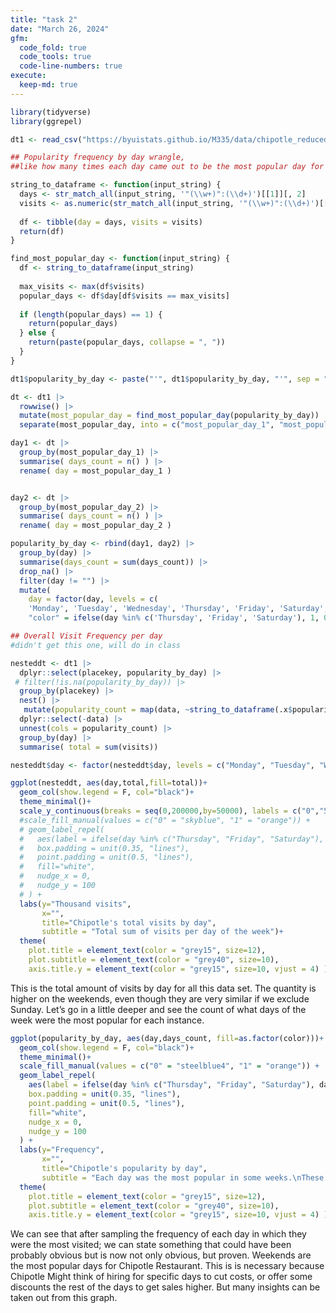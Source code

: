 ```yaml
---
title: "task 2"
date: "March 26, 2024"
gfm:
  code_fold: true
  code_tools: true
  code-line-numbers: true
execute:
  keep-md: true
---
```



```r
library(tidyverse)
library(ggrepel)

dt1 <- read_csv("https://byuistats.github.io/M335/data/chipotle_reduced.csv")
```

```r

## Popularity frequency by day wrangle, 
##like how many times each day came out to be the most popular day for each observation (row)

string_to_dataframe <- function(input_string) {
  days <- str_match_all(input_string, '"(\\w+)":(\\d+)')[[1]][, 2]
  visits <- as.numeric(str_match_all(input_string, '"(\\w+)":(\\d+)')[[1]][, 3])
  
  df <- tibble(day = days, visits = visits)
  return(df)
}

find_most_popular_day <- function(input_string) {
  df <- string_to_dataframe(input_string)
  
  max_visits <- max(df$visits)
  popular_days <- df$day[df$visits == max_visits]
  
  if (length(popular_days) == 1) {
    return(popular_days)
  } else {
    return(paste(popular_days, collapse = ", "))
  }
}

dt1$popularity_by_day <- paste("'", dt1$popularity_by_day, "'", sep = "")

dt <- dt1 |> 
  rowwise() |> 
  mutate(most_popular_day = find_most_popular_day(popularity_by_day)) |> 
  separate(most_popular_day, into = c("most_popular_day_1", "most_popular_day_2"), sep = ", ", fill = "right") 

day1 <- dt |> 
  group_by(most_popular_day_1) |> 
  summarise( days_count = n() ) |> 
  rename( day = most_popular_day_1 )


day2 <- dt |> 
  group_by(most_popular_day_2) |> 
  summarise( days_count = n() ) |> 
  rename( day = most_popular_day_2 )

popularity_by_day <- rbind(day1, day2) |> 
  group_by(day) |> 
  summarise(days_count = sum(days_count)) |> 
  drop_na() |> 
  filter(day != "") |> 
  mutate(
    day = factor(day, levels = c(
    'Monday', 'Tuesday', 'Wednesday', 'Thursday', 'Friday', 'Saturday', 'Sunday')),
    "color" = ifelse(day %in% c('Thursday', 'Friday', 'Saturday'), 1, 0))

```

```r

## Overall Visit Frequency per day
#didn't get this one, will do in class

nesteddt <- dt1 |>
  dplyr::select(placekey, popularity_by_day) |> 
 # filter(!is.na(popularity_by_day)) |> 
  group_by(placekey) |>
  nest() |>
   mutate(popularity_count = map(data, ~string_to_dataframe(.x$popularity_by_day))) |> 
  dplyr::select(-data) |> 
  unnest(cols = popularity_count) |> 
  group_by(day) |> 
  summarise( total = sum(visits))

nesteddt$day <- factor(nesteddt$day, levels = c("Monday", "Tuesday", "Wednesday", "Thursday", "Friday", "Saturday", "Sunday"))

ggplot(nesteddt, aes(day,total,fill=total))+
  geom_col(show.legend = F, col="black")+
  theme_minimal()+
  scale_y_continuous(breaks = seq(0,200000,by=50000), labels = c("0","50k","100k","150k","200k")) +
  #scale_fill_manual(values = c("0" = "skyblue", "1" = "orange")) +
  # geom_label_repel(
  #   aes(label = ifelse(day %in% c("Thursday", "Friday", "Saturday"), days_count, "")),
  #   box.padding = unit(0.35, "lines"),
  #   point.padding = unit(0.5, "lines"),
  #   fill="white",
  #   nudge_x = 0,
  #   nudge_y = 100
  # ) +
  labs(y="Thousand visits",
       x="",
       title="Chipotle's total visits by day",
       subtitle = "Total sum of visits per day of the week")+
  theme(
    plot.title = element_text(color = "grey15", size=12),
    plot.subtitle = element_text(color = "grey40", size=10),
    axis.title.y = element_text(color = "grey15", size=10, vjust = 4) )


```

This is the total amount of visits by day for all this data set. The quantity  is higher on the weekends, even though they are very similar if we exclude Sunday. Let's go in a little deeper and see the count of what days of the week were the most popular for each instance.

```r

ggplot(popularity_by_day, aes(day,days_count, fill=as.factor(color)))+
  geom_col(show.legend = F, col="black")+
  theme_minimal()+
  scale_fill_manual(values = c("0" = "steelblue4", "1" = "orange")) +
  geom_label_repel(
    aes(label = ifelse(day %in% c("Thursday", "Friday", "Saturday"), days_count, "")),
    box.padding = unit(0.35, "lines"),
    point.padding = unit(0.5, "lines"),
    fill="white",
    nudge_x = 0,
    nudge_y = 100
  ) +
  labs(y="Frequency",
       x="",
       title="Chipotle's popularity by day",
       subtitle = "Each day was the most popular in some weeks.\nThese are their respective distributions")+
  theme(
    plot.title = element_text(color = "grey15", size=12),
    plot.subtitle = element_text(color = "grey40", size=10),
    axis.title.y = element_text(color = "grey15", size=10, vjust = 4) )

```


We can see that after sampling the frequency of each day in which they were the most visited; we can state something that could have been probably obvious but is now not only obvious, but proven. Weekends are the most popular days for Chipotle Restaurant. This is is necessary because Chipotle Might think of hiring for specific days to cut costs, or offer some discounts the rest of the days to get sales higher. But many insights can be taken out from this graph.
